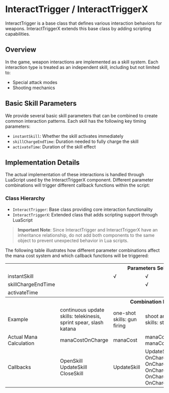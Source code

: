 # InteractTrigger / InteractTriggerX

InteractTrigger is a base class that defines various interaction behaviors for weapons. InteractTriggerX extends this base class by adding scripting capabilities.

## Overview

In the game, weapon interactions are implemented as a skill system. Each interaction type is treated as an independent skill, including but not limited to:

- Special attack modes
- Shooting mechanics

## Basic Skill Parameters

We provide several basic skill parameters that can be combined to create common interaction patterns. Each skill has the following key timing parameters:

- `instantSkill`: Whether the skill activates immediately
- `skillChargeEndTime`: Duration needed to fully charge the skill
- `activateTime`: Duration of the skill effect

## Implementation Details

The actual implementation of these interactions is handled through LuaScript used by the InteractTriggerX component. Different parameter combinations will trigger different callback functions within the script:

### Class Hierarchy
- `InteractTrigger`: Base class providing core interaction functionality
- `InteractTriggerX`: Extended class that adds scripting support through LuaScript

> **Important Note**: Since InteractTrigger and InteractTriggerX have an inheritance relationship, do not add both components to the same object to prevent unexpected behavior in Lua scripts.

The following table illustrates how different parameter combinations affect the mana cost system and which callback functions will be triggered:

<table>
<tr>
    <th colspan="6">Parameters Selection</th>
</tr>
<tr>
<td>instantSkill</td>
<td></td>
<td>√</td>
<td>√</td>
<td></td>
<td></td>
</tr>
<tr>
<td>skillChargeEndTime</td>
<td></td>
<td></td>
<td>√</td>
<td>√</td>
<td>√</td>
</tr>
<tr>
<td>activateTime</td>
<td></td>
<td></td>
<td></td>
<td>√</td>
<td></td>
</tr>
<tr>
    <th colspan="6">Combination Effect</th>
</tr>
<tr>
<td>Example</td>
<td>continuous update skills: telekinesis, sprint spear, slash katana</td>
<td>one-shot skills: gun firing</td>
<td>shoot and charge skills: storm pistol</td>
<td>charge-to-state skills: thunder spear</td>
<td>charge-and-release skills: fireball spell</td>
</tr>
<tr>
<td>Actual Mana Calculation</td>
<td>manaCostOnCharge</td>
<td>manaCost</td>
<td>manaCost manaCostOnCharge</td>
<td>manaCostOnCharge</td>
<td>manaCostOnCharge</td>
</tr>   
<tr>
<td>Callbacks</td>  
<td>OpenSkill UpdateSkill CloseSkill</td>
<td>UpdateSkill</td>
<td>UpdateSkill OnChargeBegin OnChargeReady OnChargeUpdate OnChargeRelease OnChargeCancel</td>
<td>OnActivateBegin OnActivateEnd OnActivateCancel</td>
<td>OnChargeBegin->OnChargeReady->OnChargeUpdate->OnChargeRelease</td>
</tr>
</table>